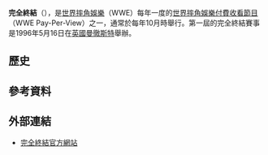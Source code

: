{{Expand |time=2009-05-20T15:01:43+00:00 }}<!-- 本调用由 {{subst:Expand/auto}} 自动产生。 -->
{{Unreferenced |time=2009-05-20T15:01:43+00:00 }}
'''完全終結'''（{{lang-en|'''No Mercy'''}}），是[[世界摔角娛樂|世界摔角娛樂]]（WWE）每年一度的[[世界摔角娛樂付費收看節目|世界摔角娛樂付費收看節目]]（WWE Pay-Per-View）之一，通常於每年10月時舉行。第一屆的完全終結賽事是1996年5月16日在[[英國|英國]][[曼徹斯特|曼徹斯特]]舉辦。

== 歷史 ==

== 參考資料 ==
<div class="references-small">
<references />
</div>

== 外部連結 ==
* [http://www.wwe.com/shows/nomercy/ 完全終結官方網站]{{Wayback|url=http://www.wwe.com/shows/nomercy/ |date=20051013093752 }}

{{WWE PPV|完全終結}}
{{Sports-stub}}